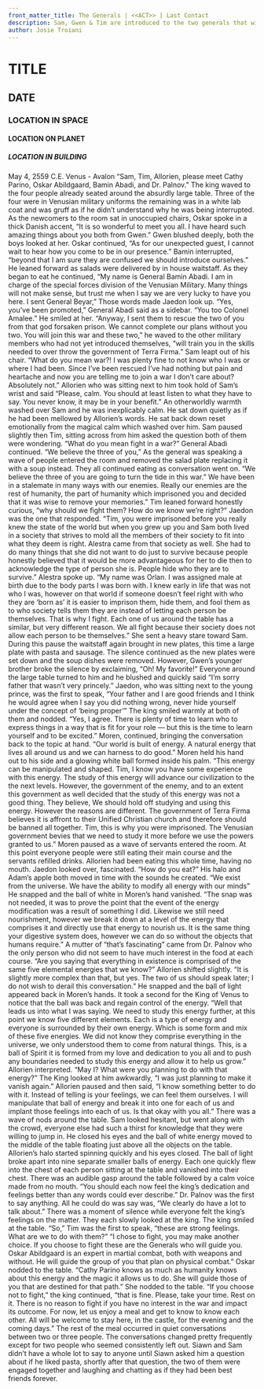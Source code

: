 ```yaml
---
front_matter_title: The Generals | <<ACT>> | Last Contact
description: Sam, Gwen & Tim are introduced to the two generals that will guide their skill development.
author: Josie Troiani
---
```

# TITLE

## DATE

### LOCATION IN SPACE

#### LOCATION ON PLANET

##### LOCATION IN BUILDING

May 4, 2559 C.E.
Venus - Avalon
“Sam, Tim, Allorien, please meet Cathy Parino, Oskar Abildgaard, Bamin Abadi, and Dr. Palnov.” The king waved to the four people already seated around the absurdly large table. Three of the four were in Venusian military uniforms the remaining was in a white lab coat and was gruff as if he didn’t understand why he was being interrupted. As the newcomers to the room sat in unoccupied chairs, Oskar spoke in a thick Danish accent, “It is so wonderful to meet you all. I have heard such amazing things about you both from Gwen.” Gwen blushed deeply, both the boys looked at her. Oskar continued, “As for our unexpected guest, I cannot wait to hear how you come to be in our presence.”
Bamin interrupted, “beyond that I am sure they are confused we should introduce ourselves.” He leaned forward as salads were delivered by in house waitstaff. As they began to eat he continued, “My name is General Bamin Abadi. I am in charge of the special forces division of the Venusian Military. Many things will not make sense, but trust me when I say we are very lucky to have you here. I sent General Beyar,” Those words made Jaedon look up. “Yes, you’ve been promoted,” General Abadi said as a sidebar. “You too Colonel Amalee.” He smiled at her. “Anyway, I sent them to rescue the two of you from that god forsaken prison. We cannot complete our plans without you two. You will join this war and these two,” he waved to the other military members who had not yet introduced themselves, “will train you in the skills needed to over throw the government of Terra Firma.” Sam leapt out of his chair. “What do you mean war?! I was plenty fine to not know who I was or where I had been. Since I’ve been rescued I’ve had nothing but pain and heartache and now you are telling me to join a war I don’t care about? Absolutely not.”
Allorien who was sitting next to him took hold of Sam’s wrist and said “Please, calm. You should at least listen to what they have to say. You never know, it may be in your benefit.” An otherworldly warmth washed over Sam and he was inexplicably calm. He sat down quietly as if he had been mellowed by Allorien’s words. He sat back down reset emotionally from the magical calm which washed over him. Sam paused slightly then Tim, sitting across from him asked the question both of them were wondering. “What do you mean fight in a war?”
General Abadi continued. “We believe the three of you,” As the general was speaking a wave of people entered the room and removed the salad plate replacing it with a soup instead. They all continued eating as conversation went on. “We believe the three of you are going to turn the tide in this war.” We have been in a stalemate in many ways with our enemies. Really our enemies are the rest of humanity, the part of humanity which imprisoned you and decided that it was wise to remove your memories.”
Tim leaned forward honestly curious, “why should we fight them? How do we know we’re right?”
Jaedon was the one that responded. “Tim, you were imprisoned before you really knew the state of the world but when you grew up you and Sam both lived in a society that strives to mold all the members of their society to fit into what they deem is right. Alestra came from that society as well. She had to do many things that she did not want to do just to survive because people honestly believed that it would be more advantageous for her to die then to acknowledge the type of person she is. People hide who they are to survive.”
Alestra spoke up. “My name was Orlan. I was assigned male at birth due to the body parts I was born with. I knew early in life that was not who I was, however on that world if someone doesn’t feel right with who they are ‘born as’ it is easier to imprison them, hide them, and fool them as to who society tells them they are instead of letting each person be themselves. That is why I fight. Each one of us around the table has a similar, but very different reason. We all fight because their society does not allow each person to be themselves.” She sent a heavy stare toward Sam.
During this pause the waitstaff again brought in new plates, this time a large plate with pasta and sausage. The silence continued as the new plates were set down and the soup dishes were removed. However, Gwen’s younger brother broke the silence by exclaiming, “Oh! My favorite!” Everyone around the large table turned to him and he blushed and quickly said “I’m sorry father that wasn’t very princely.” Jaedon, who was sitting next to the young prince, was the first to speak, “Your father and I are good friends and I think he would agree when I say you did nothing wrong, never hide yourself under the concept of ‘being proper’”
The king smiled warmly at both of them and nodded. “Yes, I agree. There is plenty of time to learn who to express things in a way that is fit for your role — but this is the time to learn yourself and to be excited.”
Moren, continued, bringing the conversation back to the topic at hand. “Our world is built of energy. A natural energy that lives all around us and we can harness to do good.” Moren held his hand out to his side and a glowing white ball formed inside his palm. “This energy can be manipulated and shaped. Tim, I know you have some experience with this energy. The study of this energy will advance our civilization to the the next levels. However, the government of the enemy, and to an extent this government as well decided that the study of this energy was not a good thing. They believe, We should hold off studying and using this energy. However the reasons are different. The government of Terra Firma believes it is affront to their Unified Christian church and therefore should be banned all together. Tim, this is why you were imprisoned. The Venusian government bevies that we need to study it more before we use the powers granted to us.” Moren paused as a wave of servants entered the room.
At this point everyone people were still eating their main course and the servants refilled drinks. Allorien had been eating this whole time, having no mouth. Jaedon looked over, fascinated. “How do you eat?” His halo and Adam’s apple both moved in time with the sounds he created. “We exist from the universe. We have the ability to modify all energy with our minds” He snapped and the ball of white in Moren’s hand vanished. “The snap was not needed, it was to prove the point that the event of the energy modification was a result of something I did. Likewise we still need nourishment, however we break it down at a level of the energy that comprises it and directly use that energy to nourish us. It is the same thing your digestive system does, however we can do so without the objects that humans require.”
A mutter of “that’s fascinating” came from Dr. Palnov who the only person who did not seem to have much interest in the food at each course. “Are you saying that everything in existence is comprised of the same five elemental energies that we know?”
Allorien shifted slightly. “It is slightly more complex than that, but yes. The two of us should speak later; I do not wish to derail this conversation.” He snapped and the ball of light appeared back in Moren’s hands. It took a second for the King of Venus to notice that the ball was back and regain control of the energy. “Well that leads us into what I was saying. We need to study this energy further, at this point we know five different elements. Each is a type of energy and everyone is surrounded by their own energy. Which is some form and mix of these five energies. We did not know they comprise everything in the universe, we only understood them to come from natural things. This, is a ball of Spirit it is formed from my love and dedication to you all and to push any boundaries needed to study this energy and allow it to help us grow.”
Allorien interpreted. “May I? What were you planning to do with that energy?”
The King looked at him awkwardly, “I was just planning to make it vanish again.”
Allorien paused and then said, “I know something better to do with it. Instead of telling is your feelings, we can feel them ourselves. I will manipulate that ball of energy and break it into one for each of us and implant those feelings into each of us. Is that okay with you all.” There was a wave of nods around the table. Sam looked hesitant, but went along with the crowd, everyone else had such a thirst for knowledge that they were willing to jump in.
He closed his eyes and the ball of white energy moved to the middle of the table floating just above all the objects on the table. Allorien’s halo started spinning quickly and his eyes closed. The ball of light broke apart into nine separate smaller balls of energy. Each one quickly flew into the chest of each person sitting at the table and vanished into their chest. There was an audible gasp around the table followed by a calm voice made from no mouth. “You should each now feel the king’s dedication and feelings better than any words could ever describe.”
Dr. Palnov was the first to say anything. All he could do was say was, “We clearly do have a lot to talk about.” There was a moment of silence while everyone felt the king’s feelings on the matter. They each slowly looked at the king. The king smiled at the table.
“So,” Tim was the first to speak, “these are strong feelings. What are we to do with them?”
“I chose to fight, you may make another choice. If you choose to fight these are the Generals who will guide you. Oskar Abildgaard is an expert in martial combat, both with weapons and without. He will guide the group of you that plan on physical combat.” Oskar nodded to the table. “Cathy Parino knows as much as humanity knows about this energy and the magic it allows us to do. She will guide those of you that are destined for that path.” She nodded to the table.
“If you choose not to fight,” the king continued, “that is fine. Please, take your time. Rest on it. There is no reason to fight if you have no interest in the war and impact its outcome. For now, let us enjoy a meal and get to know to know each other. All will be welcome to stay here, in the castle, for the evening and the coming days.”
The rest of the meal occurred in quiet conversations between two or three people. The conversations changed pretty frequently except for two people who seemed consistently left out. Siawn and Sam didn’t have a whole lot to say to anyone until Siawn asked him a question about if he liked pasta, shortly after that question, the two of them were engaged together and laughing and chatting as if they had been best friends forever.

